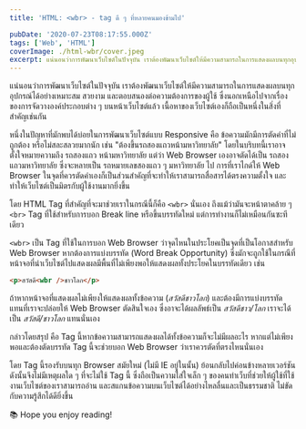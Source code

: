 ```yaml
---
title: 'HTML: <wbr> - tag ดี ๆ ที่หลายคนมองข้ามไป'

pubDate: '2020-07-23T08:17:55.000Z'
tags: ['Web', 'HTML']
coverImage: ./html-wbr/cover.jpeg
excerpt: แน่นอนว่าการพัฒนาเว็บไซต์ในปัจจุบัน เราต้องพัฒนาเว็บไซต์ให้มีความสามารถในการแสดงผลบนทุกอุปกรณ์ได้อย่างเหมาะสม สวยงาม และตอบสนองต่อความต้องการของผู้ใช้ ซึ่งนอกเหนือไปจากเรื่องของการจัดวางองค์ประกอบต่าง ๆ บนหน้าเว็บไซต์แล้ว เนื้อหาของเว็บไซต์เองก็ถือเป็นหนึ่งในสิ่งที่สำคัญเช่นกัน
---
```



แน่นอนว่าการพัฒนาเว็บไซต์ในปัจจุบัน เราต้องพัฒนาเว็บไซต์ให้มีความสามารถในการแสดงผลบนทุกอุปกรณ์ได้อย่างเหมาะสม สวยงาม และตอบสนองต่อความต้องการของผู้ใช้ ซึ่งนอกเหนือไปจากเรื่องของการจัดวางองค์ประกอบต่าง ๆ บนหน้าเว็บไซต์แล้ว เนื้อหาของเว็บไซต์เองก็ถือเป็นหนึ่งในสิ่งที่สำคัญเช่นกัน

หนึ่งในปัญหาที่มักพบได้บ่อยในการพัฒนาเว็บไซต์แบบ Responsive คือ ข้อความมักมีการตัดคำที่ไม่ถูกต้อง หรือไม่สละสลวยมากนัก เช่น "ต้องขึ้นรถสองแถวหน้ามหาวิทยาลัย" โดยในบริบทนี้เราอาจตั้งใจหมายความถึง รถสองแถว หน้ามหาวิทยาลัย แต่ว่า Web Browser เองอาจตัดได้เป็น รถสอง แถวมหาวิทยาลัย ซึ่งจะหลายเป็น รถหมายเลขสองแถว ๆ มหาวิทยาลัย ไป การที่เราไกด์ให้ Web Browser ในจุดที่ควรตัดคำเองก็เป็นส่วนสำคัญที่จะทำให้เราสามารถสื่อสารได้ตรงความตั้งใจ และทำให้เว็บไซต์เป็นมิตรกับผู้ใช้งานมากยิ่งขึ้น

โดย HTML Tag ที่สำคัญที่จะมาช่วยเราในกรณีนี้ก็คือ `<wbr>` นั่นเอง ถึงแม้ว่ามันจะหน้าตาคล้าย ๆ `<br>` Tag ที่ใช้สำหรับการบอก Break line หรือขึ้นบรรทัดใหม่ แต่การทำงานก็ไม่เหมือนกันซะทีเดียว

`<wbr>` เป็น Tag ที่ใช้ในการบอก Web Browser ว่าจุดไหนในประโยคเป็นจุดที่เป็นโอกาสสำหรับ Web Browser หากต้องการแบ่งบรรทัด (Word Break Opportunity) ซึ่งมักจะถูกใช้ในกรณีที่หน้าจอที่นำเว็บไซต์ไปแสดงผลมีพื้นที่ไม่เพียงพอให้แสดงผลทั้งประโยคในบรรทัดเดียว เช่น

```html
<p>สวัสดี<wbr />ชาวโลก</p>
```

ถ้าหากหน้าจอที่แสดงผลไม่เพียงให้แสดงผลทั้งข้อความ (_สวัสดีชาวโลก_) และต้องมีการแบ่งบรรทัด แทนที่เราจะปล่อยให้ Web Browser ตัดสินใจเอง ซึ่งอาจะได้ผลลัพธ์เป็น _สวัสดีชาว/โลก_ เราจะได้เป็น _สวัสดี/ชาวโลก_ แทนนั่นเอง

กล่าวโดยสรุป คือ Tag นี้หากข้อความสามารถแสดงผลได้ทั้งข้อความก็จะไม่มีผลอะไร หากแต่ไม่เพียงพอและต้องตัดบรรทัด Tag นี้จะช่วยบอก Web Browser ว่าเราควรตัดที่ตรงไหนนั่นเอง

โดย Tag นี้รองรับบนทุก Browser สมัยใหม่ (ไม่มี IE อยู่ในนั้น) ย้อนกลับไปค่อนข้างหลายเวอร์ชัน ดังนั้นจึงไม่มีเหตุผลใด ๆ ที่จะไม่ใช้ Tag นี้ ซึ่งถือเป็นความใส่ใจเล็ก ๆ ของคนทำเว็บที่ช่วยให้ผู้ใช้ที่ใช้งานเว็บไซต์ของเราสามารถอ่าน และสแกนข้อความบนเว็บไซต์ได้อย่างไหลลื่นและเป็นธรรมชาติ ไม่ขัดกับความรู้สึกได้ดียิ่งขึ้น

<Callout type="tip" title="Thanks for reading">
  📚 Hope you enjoy reading!
</Callout>
